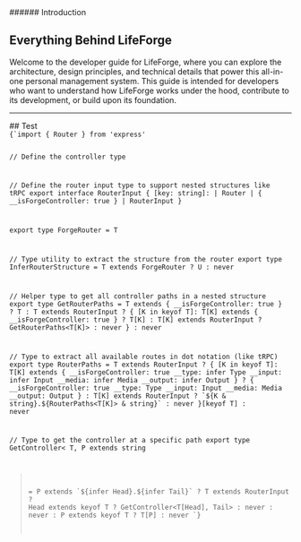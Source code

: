 
<section id="introduction">
###### Introduction

# Everything Behind LifeForge

Welcome to the developer guide for LifeForge, where you can explore the architecture, design principles, and technical details that power this all-in-one personal management system. This guide is intended for developers who want to understand how LifeForge works under the hood, contribute to its development, or build upon its foundation. 

</section>

---

<section id="the-back-story">
## Test

<Code language='javascript'>
{`import { Router } from 'express'

// Define the controller type

// Define the router input type to support nested structures like tRPC
export interface RouterInput {
    [key: string]:
        | Router
        | {
              __isForgeController: true
          }
        | RouterInput
}

export type ForgeRouter<T extends RouterInput> = T

// Type utility to extract the structure from the router
export type InferRouterStructure<T> = T extends ForgeRouter<infer U> ? U : never

// Helper type to get all controller paths in a nested structure
export type GetRouterPaths<T> = T extends { __isForgeController: true }
    ? T
    : T extends RouterInput
      ? {
            [K in keyof T]: T[K] extends { __isForgeController: true }
                ? T[K]
                : T[K] extends RouterInput
                  ? GetRouterPaths<T[K]>
                  : never
        }
      : never

// Type to extract all available routes in dot notation (like tRPC)
export type RouterPaths<T> = T extends RouterInput
    ? {
          [K in keyof T]: T[K] extends {
              __isForgeController: true
              __type: infer Type
              __input: infer Input
              __media: infer Media
              __output: infer Output
          }
              ? {
                    __isForgeController: true
                    __type: Type
                    __input: Input
                    __media: Media
                    __output: Output
                }
              : T[K] extends RouterInput
                ? \`\${K & string}.\${RouterPaths<T[K]> & string}\`
                : never
      }[keyof T]
    : never

// Type to get the controller at a specific path
export type GetController<
    T,
    P extends string
> = P extends \`\${infer Head}.\${infer Tail}\`
    ? T extends RouterInput
        ? Head extends keyof T
            ? GetController<T[Head], Tail>
            : never
        : never
    : P extends keyof T
      ? T[P]
      : never
`}
</Code>

</section>
   